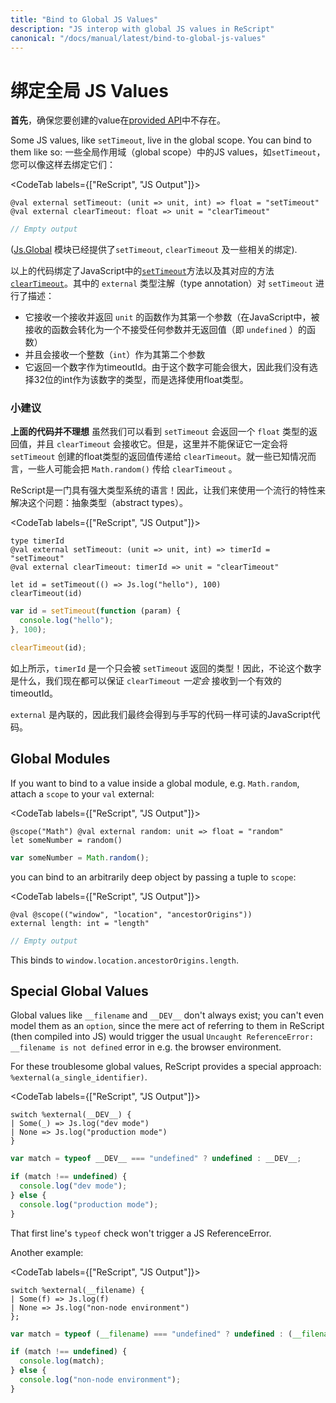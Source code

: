 ```yaml
---
title: "Bind to Global JS Values"
description: "JS interop with global JS values in ReScript"
canonical: "/docs/manual/latest/bind-to-global-js-values"
---
```


# 绑定全局 JS Values

**首先**，确保您要创建的value在[provided API](api/js)中不存在。

Some JS values, like `setTimeout`, live in the global scope. You can bind to them like so:
一些全局作用域（global scope）中的JS values，如`setTimeout`，您可以像这样去绑定它们：

<CodeTab labels={["ReScript", "JS Output"]}>

```res example
@val external setTimeout: (unit => unit, int) => float = "setTimeout"
@val external clearTimeout: float => unit = "clearTimeout"
```
```js
// Empty output
```

</CodeTab>

([Js.Global](api/js/global) 模块已经提供了`setTimeout`, `clearTimeout` 及一些相关的绑定).

以上的代码绑定了JavaScript中的[`setTimeout`](https://developer.mozilla.org/en-US/docs/Web/API/WindowOrworkerGlobalScope/setTimeout)方法以及其对应的方法 [`clearTimeout`](https://developer.mozilla.org/en-US/docs/Web/API/clearTimeout)。其中的 `external` 类型注解（type annotation）对 `setTimeout` 进行了描述：

- 它接收一个接收并返回 `unit` 的函数作为其第一个参数（在JavaScript中，被接收的函数会转化为一个不接受任何参数并无返回值（即 `undefined` ）的函数）
- 并且会接收一个整数（`int`）作为其第二个参数
- 它返回一个数字作为timeoutId。由于这个数字可能会很大，因此我们没有选择32位的int作为该数字的类型，而是选择使用float类型。

### 小建议

**上面的代码并不理想** 虽然我们可以看到 `setTimeout` 会返回一个 `float` 类型的返回值，并且 `clearTimeout` 会接收它。但是，这里并不能保证它一定会将 `setTimeout` 创建的float类型的返回值传递给 `clearTimeout`。就一些已知情况而言，一些人可能会把 `Math.random()` 传给 `clearTimeout` 。

ReScript是一门具有强大类型系统的语言！因此，让我们来使用一个流行的特性来解决这个问题：抽象类型（abstract types）。

<CodeTab labels={["ReScript", "JS Output"]}>

```res example
type timerId
@val external setTimeout: (unit => unit, int) => timerId = "setTimeout"
@val external clearTimeout: timerId => unit = "clearTimeout"

let id = setTimeout(() => Js.log("hello"), 100)
clearTimeout(id)
```
```js
var id = setTimeout(function (param) {
  console.log("hello");
}, 100);

clearTimeout(id);
```

</CodeTab>

如上所示，`timerId` 是一个只会被 `setTimeout` 返回的类型！因此，不论这个数字是什么，我们现在都可以保证 `clearTimeout` _一定会_ 接收到一个有效的timeoutId。

`external` 是內联的，因此我们最终会得到与手写的代码一样可读的JavaScript代码。

## Global Modules

If you want to bind to a value inside a global module, e.g. `Math.random`, attach a `scope` to your `val` external:

<CodeTab labels={["ReScript", "JS Output"]}>

```res example
@scope("Math") @val external random: unit => float = "random"
let someNumber = random()
```
```js
var someNumber = Math.random();
```

</CodeTab>

you can bind to an arbitrarily deep object by passing a tuple to `scope`:

<CodeTab labels={["ReScript", "JS Output"]}>

```res example
@val @scope(("window", "location", "ancestorOrigins"))
external length: int = "length"
```
```js
// Empty output
```

</CodeTab>

This binds to `window.location.ancestorOrigins.length`.

## Special Global Values

Global values like `__filename` and `__DEV__` don't always exist; you can't even model them as an `option`, since the mere act of referring to them in ReScript (then compiled into JS) would trigger the usual `Uncaught ReferenceError: __filename is not defined` error in e.g. the browser environment.

For these troublesome global values, ReScript provides a special approach: `%external(a_single_identifier)`.

<CodeTab labels={["ReScript", "JS Output"]}>

```res example
switch %external(__DEV__) {
| Some(_) => Js.log("dev mode")
| None => Js.log("production mode")
}
```
```js
var match = typeof __DEV__ === "undefined" ? undefined : __DEV__;

if (match !== undefined) {
  console.log("dev mode");
} else {
  console.log("production mode");
}
```

</CodeTab>

That first line's `typeof` check won't trigger a JS ReferenceError.

Another example:

<CodeTab labels={["ReScript", "JS Output"]}>

```res example
switch %external(__filename) {
| Some(f) => Js.log(f)
| None => Js.log("non-node environment")
};
```
```js
var match = typeof (__filename) === "undefined" ? undefined : (__filename);

if (match !== undefined) {
  console.log(match);
} else {
  console.log("non-node environment");
}
```

</CodeTab>

<!-- TODO: revamp this page. Not good. Tell to use globalThis["foo"], and look in our stdlib -->
